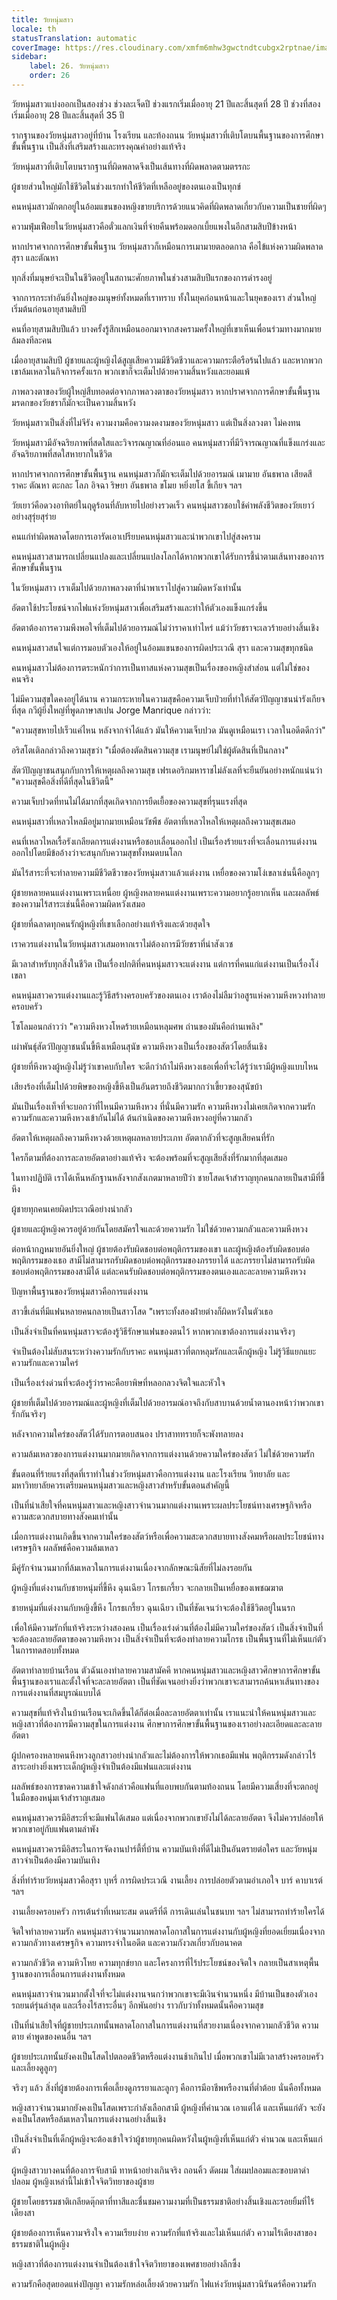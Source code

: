```yaml
---
title: วัยหนุ่มสาว
locale: th
statusTranslation: automatic
coverImage: https://res.cloudinary.com/xmfm6mhw3gwctndtcubgx2rptnae/image/upload/v1740337243/small_cover_educacion_fundamental_a051170f1c.webp
sidebar:
    label: 26. วัยหนุ่มสาว
    order: 26
---
```

วัยหนุ่มสาวแบ่งออกเป็นสองช่วง ช่วงละเจ็ดปี ช่วงแรกเริ่มเมื่ออายุ 21 ปีและสิ้นสุดที่ 28 ปี ช่วงที่สองเริ่มเมื่ออายุ 28 ปีและสิ้นสุดที่ 35 ปี

รากฐานของวัยหนุ่มสาวอยู่ที่บ้าน โรงเรียน และท้องถนน วัยหนุ่มสาวที่เติบโตบนพื้นฐานของการศึกษาขั้นพื้นฐาน เป็นสิ่งที่เสริมสร้างและทรงคุณค่าอย่างแท้จริง

วัยหนุ่มสาวที่เติบโตบนรากฐานที่ผิดพลาดจึงเป็นเส้นทางที่ผิดพลาดตามตรรกะ

ผู้ชายส่วนใหญ่มักใช้ชีวิตในช่วงแรกทำให้ชีวิตที่เหลืออยู่ของตนเองเป็นทุกข์

คนหนุ่มสาวมักตกอยู่ในอ้อมแขนของหญิงขายบริการด้วยแนวคิดที่ผิดพลาดเกี่ยวกับความเป็นชายที่ผิดๆ

ความฟุ่มเฟือยในวัยหนุ่มสาวคือตั๋วแลกเงินที่จ่ายคืนพร้อมดอกเบี้ยแพงในอีกสามสิบปีข้างหน้า

หากปราศจากการศึกษาขั้นพื้นฐาน วัยหนุ่มสาวก็เหมือนการเมามายตลอดกาล คือไข้แห่งความผิดพลาด สุรา และตัณหา

ทุกสิ่งที่มนุษย์จะเป็นในชีวิตอยู่ในสถานะศักยภาพในช่วงสามสิบปีแรกของการดำรงอยู่

จากการกระทำอันยิ่งใหญ่ของมนุษย์ทั้งหมดที่เราทราบ ทั้งในยุคก่อนหน้าและในยุคของเรา ส่วนใหญ่เริ่มต้นก่อนอายุสามสิบปี

คนที่อายุสามสิบปีแล้ว บางครั้งรู้สึกเหมือนออกมาจากสงครามครั้งใหญ่ที่เขาเห็นเพื่อนร่วมทางมากมายล้มลงทีละคน

เมื่ออายุสามสิบปี ผู้ชายและผู้หญิงได้สูญเสียความมีชีวิตชีวาและความกระตือรือร้นไปแล้ว และหากพวกเขาล้มเหลวในกิจการครั้งแรก พวกเขาก็จะเต็มไปด้วยความสิ้นหวังและยอมแพ้

ภาพลวงตาของวัยผู้ใหญ่สืบทอดต่อจากภาพลวงตาของวัยหนุ่มสาว หากปราศจากการศึกษาขั้นพื้นฐาน มรดกของวัยชราก็มักจะเป็นความสิ้นหวัง

วัยหนุ่มสาวเป็นสิ่งที่ไม่จีรัง ความงามคือความงดงามของวัยหนุ่มสาว แต่เป็นสิ่งลวงตา ไม่คงทน

วัยหนุ่มสาวมีอัจฉริยภาพที่สดใสและวิจารณญาณที่อ่อนแอ คนหนุ่มสาวที่มีวิจารณญาณที่แข็งแกร่งและอัจฉริยภาพที่สดใสหายากในชีวิต

หากปราศจากการศึกษาขั้นพื้นฐาน คนหนุ่มสาวก็มักจะเต็มไปด้วยอารมณ์ เมามาย อันธพาล เสียดสี ราคะ ตัณหา ตะกละ โลภ อิจฉา ริษยา อันธพาล ขโมย หยิ่งยโส ขี้เกียจ ฯลฯ

วัยเยาว์คือดวงอาทิตย์ในฤดูร้อนที่ลับหายไปอย่างรวดเร็ว คนหนุ่มสาวชอบใช้ค่าพลังชีวิตของวัยเยาว์อย่างสุรุ่ยสุร่าย

คนแก่ทำผิดพลาดโดยการเอารัดเอาเปรียบคนหนุ่มสาวและนำพวกเขาไปสู่สงคราม

คนหนุ่มสาวสามารถเปลี่ยนแปลงและเปลี่ยนแปลงโลกได้หากพวกเขาได้รับการชี้นำตามเส้นทางของการศึกษาขั้นพื้นฐาน

ในวัยหนุ่มสาว เราเต็มไปด้วยภาพลวงตาที่นำพาเราไปสู่ความผิดหวังเท่านั้น

อัตตาใช้ประโยชน์จากไฟแห่งวัยหนุ่มสาวเพื่อเสริมสร้างและทำให้ตัวเองแข็งแกร่งขึ้น

อัตตาต้องการความพึงพอใจที่เต็มไปด้วยอารมณ์ไม่ว่าราคาเท่าไหร่ แม้ว่าวัยชราจะเลวร้ายอย่างสิ้นเชิง

คนหนุ่มสาวสนใจแต่การมอบตัวเองให้อยู่ในอ้อมแขนของการผิดประเวณี สุรา และความสุขทุกชนิด

คนหนุ่มสาวไม่ต้องการตระหนักว่าการเป็นทาสแห่งความสุขเป็นเรื่องของหญิงสำส่อน แต่ไม่ใช่ของคนจริง

ไม่มีความสุขใดคงอยู่ได้นาน ความกระหายในความสุขคือความเจ็บป่วยที่ทำให้สัตว์ปัญญาชนน่ารังเกียจที่สุด กวีผู้ยิ่งใหญ่ที่พูดภาษาสเปน Jorge Manrique กล่าวว่า:

"ความสุขหายไปเร็วแค่ไหน
หลังจากจำได้แล้ว
มันให้ความเจ็บปวด
มันดูเหมือนเรา
เวลาในอดีตดีกว่า"

อริสโตเติลกล่าวถึงความสุขว่า "เมื่อต้องตัดสินความสุข เรามนุษย์ไม่ใช่ผู้ตัดสินที่เป็นกลาง"

สัตว์ปัญญาชนสนุกกับการให้เหตุผลถึงความสุข เฟรเดอริกมหาราชไม่ลังเลที่จะยืนยันอย่างหนักแน่นว่า "ความสุขคือสิ่งที่ดีที่สุดในชีวิตนี้"

ความเจ็บปวดที่ทนไม่ได้มากที่สุดเกิดจากการยืดเยื้อของความสุขที่รุนแรงที่สุด

คนหนุ่มสาวที่เหลวไหลมีอยู่มากมายเหมือนวัชพืช อัตตาที่เหลวไหลให้เหตุผลถึงความสุขเสมอ

คนที่เหลวไหลเรื้อรังเกลียดการแต่งงานหรือชอบเลื่อนออกไป เป็นเรื่องร้ายแรงที่จะเลื่อนการแต่งงานออกไปโดยมีข้ออ้างว่าจะสนุกกับความสุขทั้งหมดบนโลก

มันไร้สาระที่จะทำลายความมีชีวิตชีวาของวัยหนุ่มสาวแล้วแต่งงาน เหยื่อของความโง่เขลาเช่นนี้คือลูกๆ

ผู้ชายหลายคนแต่งงานเพราะเหนื่อย ผู้หญิงหลายคนแต่งงานเพราะความอยากรู้อยากเห็น และผลลัพธ์ของความไร้สาระเช่นนี้คือความผิดหวังเสมอ

ผู้ชายที่ฉลาดทุกคนรักผู้หญิงที่เขาเลือกอย่างแท้จริงและด้วยสุดใจ

เราควรแต่งงานในวัยหนุ่มสาวเสมอหากเราไม่ต้องการมีวัยชราที่น่าสังเวช

มีเวลาสำหรับทุกสิ่งในชีวิต เป็นเรื่องปกติที่คนหนุ่มสาวจะแต่งงาน แต่การที่คนแก่แต่งงานเป็นเรื่องโง่เขลา

คนหนุ่มสาวควรแต่งงานและรู้วิธีสร้างครอบครัวของตนเอง เราต้องไม่ลืมว่าอสูรแห่งความหึงหวงทำลายครอบครัว

โซโลมอนกล่าวว่า "ความหึงหวงโหดร้ายเหมือนหลุมศพ ถ่านของมันคือถ่านเพลิง"

เผ่าพันธุ์สัตว์ปัญญาชนนั้นขี้หึงเหมือนสุนัข ความหึงหวงเป็นเรื่องของสัตว์โดยสิ้นเชิง

ผู้ชายที่หึงหวงผู้หญิงไม่รู้ว่าเขาคบกับใคร จะดีกว่าถ้าไม่หึงหวงเธอเพื่อที่จะได้รู้ว่าเรามีผู้หญิงแบบไหน

เสียงร้องที่เต็มไปด้วยพิษของหญิงขี้หึงเป็นอันตรายถึงชีวิตมากกว่าเขี้ยวของสุนัขบ้า

มันเป็นเรื่องเท็จที่จะบอกว่าที่ไหนมีความหึงหวง ที่นั่นมีความรัก ความหึงหวงไม่เคยเกิดจากความรัก ความรักและความหึงหวงเข้ากันไม่ได้ ต้นกำเนิดของความหึงหวงอยู่ที่ความกลัว

อัตตาให้เหตุผลถึงความหึงหวงด้วยเหตุผลหลายประเภท อัตตากลัวที่จะสูญเสียคนที่รัก

ใครก็ตามที่ต้องการละลายอัตตาอย่างแท้จริง จะต้องพร้อมที่จะสูญเสียสิ่งที่รักมากที่สุดเสมอ

ในทางปฏิบัติ เราได้เห็นหลักฐานหลังจากสังเกตมาหลายปีว่า ชายโสดเจ้าสำราญทุกคนกลายเป็นสามีที่ขี้หึง

ผู้ชายทุกคนเคยผิดประเวณีอย่างน่ากลัว

ผู้ชายและผู้หญิงควรอยู่ด้วยกันโดยสมัครใจและด้วยความรัก ไม่ใช่ด้วยความกลัวและความหึงหวง

ต่อหน้ากฎหมายอันยิ่งใหญ่ ผู้ชายต้องรับผิดชอบต่อพฤติกรรมของเขา และผู้หญิงต้องรับผิดชอบต่อพฤติกรรมของเธอ สามีไม่สามารถรับผิดชอบต่อพฤติกรรมของภรรยาได้ และภรรยาไม่สามารถรับผิดชอบต่อพฤติกรรมของสามีได้ แต่ละคนรับผิดชอบต่อพฤติกรรมของตนเองและละลายความหึงหวง

ปัญหาพื้นฐานของวัยหนุ่มสาวคือการแต่งงาน

สาวขี้เล่นที่มีแฟนหลายคนกลายเป็นสาวโสด "เพราะทั้งสองฝ่ายต่างก็ผิดหวังในตัวเธอ

เป็นสิ่งจำเป็นที่คนหนุ่มสาวจะต้องรู้วิธีรักษาแฟนของตนไว้ หากพวกเขาต้องการแต่งงานจริงๆ

จำเป็นต้องไม่สับสนระหว่างความรักกับราคะ คนหนุ่มสาวที่ตกหลุมรักและเด็กผู้หญิง ไม่รู้วิธีแยกแยะความรักและความใคร่

เป็นเรื่องเร่งด่วนที่จะต้องรู้ว่าราคะคือยาพิษที่หลอกลวงจิตใจและหัวใจ

ผู้ชายที่เต็มไปด้วยอารมณ์และผู้หญิงที่เต็มไปด้วยอารมณ์อาจถึงกับสาบานด้วยน้ำตานองหน้าว่าพวกเขารักกันจริงๆ

หลังจากความใคร่ของสัตว์ได้รับการตอบสนอง ปราสาททรายก็จะพังทลายลง

ความล้มเหลวของการแต่งงานมากมายเกิดจากการแต่งงานด้วยความใคร่ของสัตว์ ไม่ใช่ด้วยความรัก

ขั้นตอนที่ร้ายแรงที่สุดที่เราทำในช่วงวัยหนุ่มสาวคือการแต่งงาน และโรงเรียน วิทยาลัย และมหาวิทยาลัยควรเตรียมคนหนุ่มสาวและหญิงสาวสำหรับขั้นตอนสำคัญนี้

เป็นที่น่าเสียใจที่คนหนุ่มสาวและหญิงสาวจำนวนมากแต่งงานเพราะผลประโยชน์ทางเศรษฐกิจหรือความสะดวกสบายทางสังคมเท่านั้น

เมื่อการแต่งงานเกิดขึ้นจากความใคร่ของสัตว์หรือเพื่อความสะดวกสบายทางสังคมหรือผลประโยชน์ทางเศรษฐกิจ ผลลัพธ์คือความล้มเหลว

มีคู่รักจำนวนมากที่ล้มเหลวในการแต่งงานเนื่องจากลักษณะนิสัยที่ไม่ลงรอยกัน

ผู้หญิงที่แต่งงานกับชายหนุ่มที่ขี้หึง ฉุนเฉียว โกรธเกรี้ยว จะกลายเป็นเหยื่อของเพชฌฆาต

ชายหนุ่มที่แต่งงานกับหญิงขี้หึง โกรธเกรี้ยว ฉุนเฉียว เป็นที่ชัดเจนว่าจะต้องใช้ชีวิตอยู่ในนรก

เพื่อให้มีความรักที่แท้จริงระหว่างสองคน เป็นเรื่องเร่งด่วนที่ต้องไม่มีความใคร่ของสัตว์ เป็นสิ่งจำเป็นที่จะต้องละลายอัตตาของความหึงหวง เป็นสิ่งจำเป็นที่จะต้องทำลายความโกรธ เป็นพื้นฐานที่ไม่เห็นแก่ตัวในการทดสอบทั้งหมด

อัตตาทำลายบ้านเรือน ตัวฉันเองทำลายความสามัคคี หากคนหนุ่มสาวและหญิงสาวศึกษาการศึกษาขั้นพื้นฐานของเราและตั้งใจที่จะละลายอัตตา เป็นที่ชัดเจนอย่างยิ่งว่าพวกเขาจะสามารถค้นหาเส้นทางของการแต่งงานที่สมบูรณ์แบบได้

ความสุขที่แท้จริงในบ้านเรือนจะเกิดขึ้นได้ก็ต่อเมื่อละลายอัตตาเท่านั้น เราแนะนำให้คนหนุ่มสาวและหญิงสาวที่ต้องการมีความสุขในการแต่งงาน ศึกษาการศึกษาขั้นพื้นฐานของเราอย่างละเอียดและละลายอัตตา

ผู้ปกครองหลายคนหึงหวงลูกสาวอย่างน่ากลัวและไม่ต้องการให้พวกเธอมีแฟน พฤติกรรมดังกล่าวไร้สาระอย่างยิ่งเพราะเด็กผู้หญิงจำเป็นต้องมีแฟนและแต่งงาน

ผลลัพธ์ของการขาดความเข้าใจดังกล่าวคือแฟนที่แอบพบกันตามท้องถนน โดยมีความเสี่ยงที่จะตกอยู่ในมือของหนุ่มเจ้าสำราญเสมอ

คนหนุ่มสาวควรมีอิสระที่จะมีแฟนได้เสมอ แต่เนื่องจากพวกเขายังไม่ได้ละลายอัตตา จึงไม่ควรปล่อยให้พวกเขาอยู่กับแฟนตามลำพัง

คนหนุ่มสาวควรมีอิสระในการจัดงานปาร์ตี้ที่บ้าน ความบันเทิงที่ดีไม่เป็นอันตรายต่อใคร และวัยหนุ่มสาวจำเป็นต้องมีความบันเทิง

สิ่งที่ทำร้ายวัยหนุ่มสาวคือสุรา บุหรี่ การผิดประเวณี งานเลี้ยง การปล่อยตัวตามอำเภอใจ บาร์ คาบาเรต์ ฯลฯ

งานเลี้ยงครอบครัว การเต้นรำที่เหมาะสม ดนตรีที่ดี การเดินเล่นในชนบท ฯลฯ ไม่สามารถทำร้ายใครได้

จิตใจทำลายความรัก คนหนุ่มสาวจำนวนมากพลาดโอกาสในการแต่งงานกับผู้หญิงที่ยอดเยี่ยมเนื่องจากความกลัวทางเศรษฐกิจ ความทรงจำในอดีต และความกังวลเกี่ยวกับอนาคต

ความกลัวชีวิต ความหิวโหย ความทุกข์ยาก และโครงการที่ไร้ประโยชน์ของจิตใจ กลายเป็นสาเหตุพื้นฐานของการเลื่อนการแต่งงานทั้งหมด

คนหนุ่มสาวจำนวนมากตั้งใจที่จะไม่แต่งงานจนกว่าพวกเขาจะมีเงินจำนวนหนึ่ง มีบ้านเป็นของตัวเอง รถยนต์รุ่นล่าสุด และเรื่องไร้สาระอื่นๆ อีกพันอย่าง ราวกับว่าทั้งหมดนั้นคือความสุข

เป็นที่น่าเสียใจที่ผู้ชายประเภทนั้นพลาดโอกาสในการแต่งงานที่สวยงามเนื่องจากความกลัวชีวิต ความตาย คำพูดของคนอื่น ฯลฯ

ผู้ชายประเภทนั้นยังคงเป็นโสดไปตลอดชีวิตหรือแต่งงานช้าเกินไป เมื่อพวกเขาไม่มีเวลาสร้างครอบครัวและเลี้ยงดูลูกๆ

จริงๆ แล้ว สิ่งที่ผู้ชายต้องการเพื่อเลี้ยงดูภรรยาและลูกๆ คือการมีอาชีพหรืองานที่ต่ำต้อย นั่นคือทั้งหมด

หญิงสาวจำนวนมากยังคงเป็นโสดเพราะกำลังเลือกสามี ผู้หญิงที่คำนวณ เอาแต่ได้ และเห็นแก่ตัว จะยังคงเป็นโสดหรือล้มเหลวในการแต่งงานอย่างสิ้นเชิง

เป็นสิ่งจำเป็นที่เด็กผู้หญิงจะต้องเข้าใจว่าผู้ชายทุกคนผิดหวังในผู้หญิงที่เห็นแก่ตัว คำนวณ และเห็นแก่ตัว

ผู้หญิงสาวบางคนที่ต้องการจับสามี ทาหน้าอย่างเกินจริง ถอนคิ้ว ดัดผม ใส่ผมปลอมและขอบตาดำปลอม ผู้หญิงเหล่านี้ไม่เข้าใจจิตวิทยาของผู้ชาย

ผู้ชายโดยธรรมชาติเกลียดตุ๊กตาที่ทาสีและชื่นชมความงามที่เป็นธรรมชาติอย่างสิ้นเชิงและรอยยิ้มที่ไร้เดียงสา

ผู้ชายต้องการเห็นความจริงใจ ความเรียบง่าย ความรักที่แท้จริงและไม่เห็นแก่ตัว ความไร้เดียงสาของธรรมชาติในผู้หญิง

หญิงสาวที่ต้องการแต่งงานจำเป็นต้องเข้าใจจิตวิทยาของเพศชายอย่างลึกซึ้ง

ความรักคือสุดยอดแห่งปัญญา ความรักหล่อเลี้ยงด้วยความรัก ไฟแห่งวัยหนุ่มสาวนิรันดร์คือความรัก

